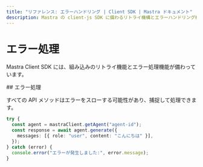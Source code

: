 ```yaml
---
title: "リファレンス: エラーハンドリング | Client SDK | Mastra ドキュメント"
description: Mastra の client-js SDK に備わるリトライ機構とエラーハンドリング機能について解説します。
---
```


# エラー処理

Mastra Client SDK には、組み込みのリトライ機能とエラー処理機能が備わっています。

<div id="error-handling">
  ## エラー処理
</div>

すべての API メソッドはエラーをスローする可能性があり、捕捉して処理できます。

```typescript
try {
  const agent = mastraClient.getAgent("agent-id");
  const response = await agent.generate({
    messages: [{ role: "user", content: "こんにちは" }],
  });
} catch (error) {
  console.error("エラーが発生しました:", error.message);
}
```
